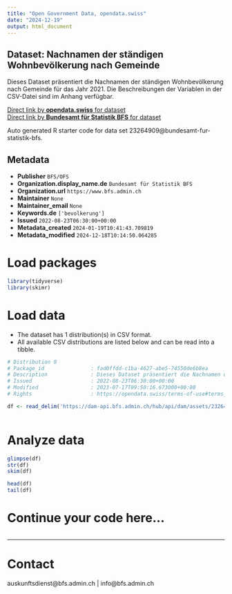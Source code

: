 ```yaml
---
title: "Open Government Data, opendata.swiss"
date: "2024-12-19"
output: html_document
---
```


## Dataset: Nachnamen der ständigen Wohnbevölkerung nach Gemeinde

Dieses Dataset präsentiert die Nachnamen der ständigen Wohnbevölkerung nach Gemeinde für das Jahr 2021. Die Beschreibungen der Variablen in der CSV-Datei sind im Anhang verfügbar.

[Direct link by **opendata.swiss** for dataset](https://opendata.swiss/de/dataset/nachnamen-der-standigen-wohnbevolkerung-nach-gemeinde-1)<br>
[Direct link by **Bundesamt für Statistik BFS** for dataset](https://www.bfs.admin.ch/asset/de/ts-x-01.04.00.15)

Auto generated R starter code for data set 23264909@bundesamt-fur-statistik-bfs.

## Metadata

- **Publisher** `BFS/OFS`
- **Organization.display_name.de** `Bundesamt für Statistik BFS`
- **Organization.url** `https://www.bfs.admin.ch`
- **Maintainer** `None`
- **Maintainer_email** `None`
- **Keywords.de** `['bevolkerung']`
- **Issued** `2022-08-23T06:30:00+00:00`
- **Metadata_created** `2024-01-19T10:41:43.709819`
- **Metadata_modified** `2024-12-18T10:14:50.064285`


# Load packages

```r

library(tidyverse)
library(skimr)

```

# Load data

-   The dataset has 1 distribution(s) in CSV format.
-   All available CSV distributions are listed below and can be read into a tibble.

```r

# Distribution 0
# Package_id               : fad0ffdd-c1ba-4627-abe5-74550de6b8ea
# Description              : Dieses Dataset präsentiert die Nachnamen der ständigen Wohnbevölkerung nach Gemeinde für das Jahr 2021. Die Beschreibungen der Variablen in der CSV-Datei sind im Anhang verfügbar.
# Issued                   : 2022-08-23T06:30:00+00:00
# Modified                 : 2023-07-17T09:50:16.673000+00:00
# Rights                   : https://opendata.swiss/terms-of-use#terms_by_ask

df <- read_delim('https://dam-api.bfs.admin.ch/hub/api/dam/assets/23264914/master')



```

# Analyze data

```r

glimpse(df)
str(df)
skim(df)

head(df)
tail(df)

```

# Continue your code here...

```r

```

------------------------------------------------------------------------

# Contact

auskunftsdienst@bfs.admin.ch | info@bfs.admin.ch
